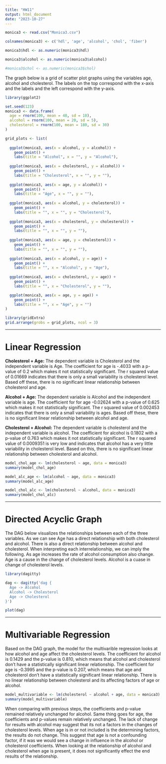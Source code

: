 ---
title: "HW11"
output: html_document
date: "2023-10-27"
---

```{r data setup, echo = FALSE}
monica3 <- read.csv("Monica3.csv")

colnames(monica3) <- c('hdl', 'age', 'alcohol', 'chol', 'fiber')

monica3$hdl <- as.numeric(monica3$hdl)

monica3$alcohol <- as.numeric(monica3$alcohol)

#monica3$chol <- as.numeric(monica3$chol)

```

The graph below is a grid of scatter plot graphs using the variables age, alcohol and cholesterol. The labels on the top correspond with the x-axis and the labels and the left correspond with the y-axis. 

```{r 3x3 grid, echo = FALSE}

library(ggplot2)

set.seed(123)
monica3 <- data.frame(
  age = rnorm(100, mean = 40, sd = 10),
  alcohol = rnorm(100, mean = 20, sd = 5),
  cholesterol = rnorm(100, mean = 180, sd = 30)
)

grid_plots <- list(
  
  ggplot(monica3, aes(x = alcohol, y = alcohol)) +
    geom_point() +
    labs(title = "Alcohol", x = "", y = "Alcohol"),
  
  ggplot(monica3, aes(x = cholesterol, y = alcohol)) +
    geom_point() +
    labs(title = "Cholesterol", x = "", y = ""),
  
  ggplot(monica3, aes(x = age, y = alcohol)) +
    geom_point() +
    labs(title = "Age", x = "", y = ""),
  
  ggplot(monica3, aes(x = alcohol, y = cholesterol)) +
    geom_point() +
    labs(title = "", x = "", y = "Cholesterol"),
  
  ggplot(monica3, aes(x = cholesterol, y = cholesterol)) +
    geom_point() +
    labs(title = "", x = "", y = ""),
  
  ggplot(monica3, aes(x = age, y = cholesterol)) +
    geom_point() +
    labs(title = "", x = "", y = ""),
  
  ggplot(monica3, aes(x = alcohol, y = age)) +
    geom_point() +
    labs(title = "", x = "Alcohol", y = "Age"),
  
  ggplot(monica3, aes(x = cholesterol, y = age)) +
    geom_point() +
    labs(title = "", x = "Cholesterol", y = ""),

  ggplot(monica3, aes(x = age, y = age)) +
    geom_point() +
    labs(title = "", x = "Age", y = "")
)

library(gridExtra)
grid.arrange(grobs = grid_plots, ncol = 3)


```

_____________________________________________________________________________________________________________________________________________________________

# Linear Regression

**Cholesterol + Age:** The dependent variable is Cholesterol and the independent variable is Age. The coefficient for age is -.4033 with a p-value of 0.2 which makes it not statistically significant. The r squared value of 0.01669 indicates that there is only a small variability is cholesterol level. Based off these, there is no significant linear relationship between cholesterol and age.

**Alcohol + Age:** The dependent variable is Alcohol and the independent variable is age. The coefficient for for age -0.02624 with a p-value of 0.625 which makes it not statistically significant. The r squared value of 0.002453 indicates that there is only a small variability is ages. Based off these, there is no significant linear relationship between alcohol and age.

**Cholesterol + Alcohol:** The dependent variable is cholesterol and the independent variable is alcohol. The coefficient for alcohol is 0.1802 with a p-value of 0.763 which makes it not statistically significant. The r squared value of 0.0009351 is very low and indicates that alcohol has a very little variability in cholesterol level. Based on this, there is no significant linear relationship between cholesterol and alcohol.


```{r linear regression}

model_chol_age <- lm(cholesterol ~ age, data = monica3)
summary(model_chol_age)

model_alc_age <- lm(alcohol ~ age, data = monica3)
summary(model_alc_age)

model_chol_alc <- lm(cholesterol ~ alcohol, data = monica3)
summary(model_chol_alc)

```
_________________________________________________________________________________________________________________________________________________________________________________

# Directed Acyclic Graph

The DAG below visualizes the relationships between each of the three variables. As we can see Age has a direct relationship with both cholesterol and alcohol. There is also a direct relationship between alcohol and cholesterol. When interpreting each interrelationship, we can imply the following. As age increases the rate of alcohol consumption also change. Age is a cause in the change of cholesterol levels. Alcohol is a cuase in change of cholesterol levels.

```{r DAG}
library(dagitty)

dag <- dagitty('dag {
  Age -> Alcohol
  Alcohol -> Cholesterol
  Age -> Cholesterol
}')

plot(dag)

```
___________________________________________________________________________________________________________________________________

# Multivariable Regression

Based on the DAG graph, the model for the multivarible regression looks at how alcohol and age affect the cholesterol levels. The coefficient for alcohol is 0.1429 and the p-value is  0.810, which means that alcohol and cholesterol don't have a statistically significant linear relationship. The coefficient for age is -0.3995 and the p-value is 0.207, which means that age and cholesterol don't have a statistically significant linear relationship. There is no linear relationship between cholesterol and its affecting factors of age or alcohol.

```{r multivarible regression}

model_multivariable <- lm(cholesterol ~ alcohol + age, data = monica3)
summary(model_multivariable)

```

When comparing with previous steps, the coefficients and p-value remained relatively unchanged for alcohol. Same thing goes for age, the coefficients and p-values remain relatively unchanged. The lack of change for results with alcohol may suggest that its not a factors in the changes of cholesterol levels. When age is in or not included is the determining factors, the results do not change. This suggest that age is not a confounding factor, if it was we would see a change in influence in the alcohol or cholesterol coefficients. When looking at the relationship of alcohol and cholesterol when age is present, it does not significantly effect the end results of the relationship. 
























